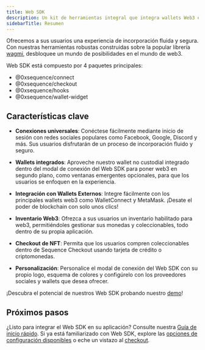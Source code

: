 ```yaml
---
title: Web SDK
description: Un kit de herramientas integral que integra wallets Web3 en aplicaciones de forma sencilla.
sidebarTitle: Resumen
---
```


Ofrecemos a sus usuarios una experiencia de incorporación fluida y segura. Con nuestras herramientas robustas construidas sobre la popular librería [wagmi](https://wagmi.sh/), desbloquee un mundo de posibilidades en el mundo de web3.

Web SDK está compuesto por 4 paquetes principales:
- @0xsequence/connect
- @0xsequence/checkout
- @0xsequence/hooks
- @0xsequence/wallet-widget

## Características clave

-   **Conexiones universales**: Conéctese fácilmente mediante inicio de sesión con redes sociales populares como Facebook, Google, Discord y más. Sus usuarios disfrutarán de un proceso de incorporación fluido y seguro.

-   **Wallets integrados**: Aproveche nuestro wallet no custodial integrado dentro del modal de conexión del Web SDK para poner web3 en segundo plano, como ventanas emergentes opcionales, para que los usuarios se enfoquen en la experiencia.

-   **Integración con Wallets Externos**: Integre fácilmente con los principales wallets web3 como WalletConnect y MetaMask. ¡Desate el poder de blockchain con solo unos clics!

-   **Inventario Web3**: Ofrezca a sus usuarios un inventario habilitado para web3, permitiéndoles gestionar sus monedas y coleccionables, todo dentro de su propia aplicación.

-   **Checkout de NFT**: Permita que los usuarios compren coleccionables dentro de Sequence Checkout usando tarjeta de crédito o criptomonedas.

-   **Personalización**: Personalice el modal de conexión del Web SDK con su propio logo, esquema de colores y configúrelo con los proveedores sociales y wallets que desea ofrecer.

¡Descubra el potencial de nuestros Web SDK probando nuestro [demo](https://0xsequence.github.io/web-sdk/)!

## Próximos pasos
¿Listo para integrar el Web SDK en su aplicación? Consulte nuestra [Guía de inicio rápido](/sdk/web/getting-started). Si ya está familiarizado con Web SDK, explore las [opciones de configuración disponibles](/sdk/web/custom-configuration) o eche un vistazo al [checkout](/sdk/web/guides/checkout).